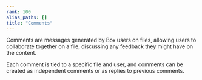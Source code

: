 ```yaml
---
rank: 100
alias_paths: []
title: "Comments"
---
```

Comments are messages generated by Box users on files, allowing users to
collaborate together on a file, discussing any feedback they might have on the
content.

Each comment is tied to a specific file and user, and comments can be created as
independent comments or as replies to previous comments.
